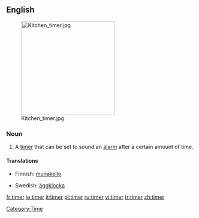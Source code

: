 ==English==
{{wikipedia}}
[[Image:Kitchen timer.jpg|250px|right]]
===Noun===
{{en-noun}}

# A [[timer]] that can be set to sound an [[alarm]] after a certain amount of time.

====Translations====
{{trans-top|a timer that sounds an alarm after a certain amount of time}}
*Finnish: [[munakello]]
{{trans-mid}}
*Swedish: [[äggklocka]]
{{trans-bottom}}

[[Category:Time]]

[[fr:timer]]
[[ie:timer]]
[[it:timer]]
[[pl:timer]]
[[ru:timer]]
[[vi:timer]]
[[tr:timer]]
[[zh:timer]]